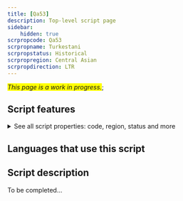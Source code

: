 ```yaml
---
title: [Qa53]
description: Top-level script page
sidebar:
    hidden: true
scrpropcode: Qa53
scrpropname: Turkestani
scrpropstatus: Historical
scrpropregion: Central Asian
scrpropdirection: LTR
---
```


<span style='background-color:yellow'>_This page is a work in progress._</span>;


## Script features

<details>
<summary> See all script properties: code, region, status and more</summary>
<ScriptInfo />
</details>

## Languages that use this script

<WsList script='Qa53' wsMax='5' />

## Script description

To be completed...

